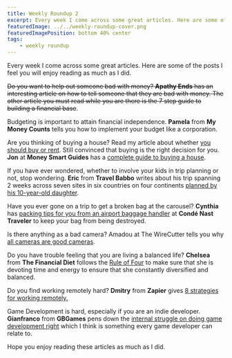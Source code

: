 ```yaml
---
title: Weekly Roundup 2
excerpt: Every week I come across some great articles. Here are some of the posts I feel you will enjoy reading as much as I did.
featuredImage: ../../weekly-roundup-cover.png
featuredImagePosition: bottom 40% center
tags:
    - weekly roundup
---
```


Every week I come across some great articles. Here are some of the posts I feel you will enjoy reading as much as I did.

~~Do you want to help out someone bad with money? **Apathy Ends** has an interesting article on how to tell someone that they are bad with money. The other article you must read while you are there is the 7 step guide to building a financial base~~.

Budgeting is important to attain financial independence. **Pamela** from **My Money Counts** tells you how to implement your budget like a corporation.

Are you thinking of buying a house? Read my article about whether [you should buy or rent](./rent-buy-house). Still convinced that buying is the right decision for you. **Jon** at **Money Smart Guides** has a [complete guide to buying a house](http://www.moneysmartguides.com/ultimate-guide-buying-a-house).

If you have ever wondered, whether to involve your kids in trip planning or not, stop wondering. **Eric** from **Travel Babbo** writes about his trip spanning 2 weeks across seven sites in six countries on four continents [planned by his 10-year-old daughter](http://travelbabbo.com/2016/09/around-world-kids-two-weeks/).

Have you ever gone on a trip to get a broken bag at the carousel? **Cynthia** has [packing tips for you from an airport baggage handler](http://www.cntraveler.com/story/packing-tips-from-an-airport-baggage-handler) at **Condé Nast Traveler** to keep your bag from being destroyed.

Is there anything as a bad camera? Amadou at The WireCutter tells you why [all cameras are good cameras](http://thewirecutter.com/blog/all-cameras-are-good-cameras/).

Do you have trouble feeling that you are living a balanced life? **Chelsea** from **The Financial Diet** follows the [Rule of Four](http://thefinancialdiet.com/rule-four-keeps-focused-productive-fulfilled/) to make sure that she is devoting time and energy to ensure that she constantly diversified and balanced.

Do you find working remotely hard? **Dmitry** from **Zapier** gives [8 strategies for working remotely.](https://zapier.com/blog/productive-remote-work/)

Game Development is hard, especially if you are an indie developer. **Gianfranco** from **GBGames** pens down the [internal struggle on doing game development right](http://gbgames.com/blog/2016/09/the-internal-struggle-on-doing-game-development-right/) which I think is something every game developer can relate to.

Hope you enjoy reading these articles as much as I did.
